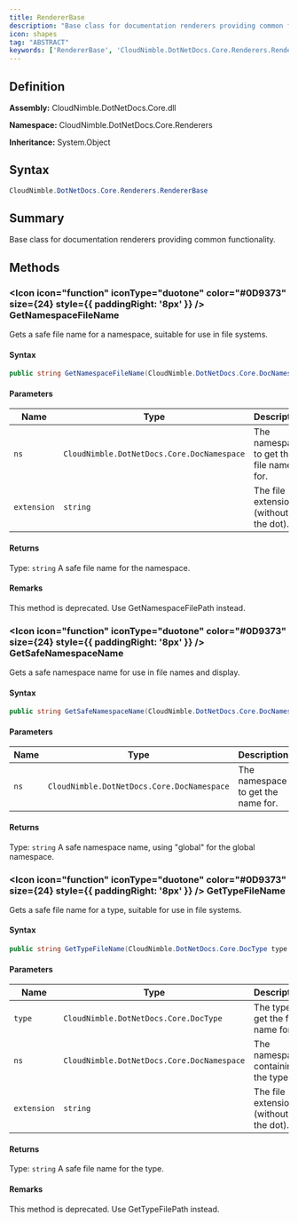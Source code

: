 ```yaml
---
title: RendererBase
description: "Base class for documentation renderers providing common functionality."
icon: shapes
tag: "ABSTRACT"
keywords: ['RendererBase', 'CloudNimble.DotNetDocs.Core.Renderers.RendererBase', 'CloudNimble.DotNetDocs.Core.Renderers', 'class', 'System.Object']
---
```


## Definition

**Assembly:** CloudNimble.DotNetDocs.Core.dll

**Namespace:** CloudNimble.DotNetDocs.Core.Renderers

**Inheritance:** System.Object

## Syntax

```csharp
CloudNimble.DotNetDocs.Core.Renderers.RendererBase
```

## Summary

Base class for documentation renderers providing common functionality.

## Methods

### <Icon icon="function" iconType="duotone" color="#0D9373" size={24} style={{ paddingRight: '8px' }} />  GetNamespaceFileName

Gets a safe file name for a namespace, suitable for use in file systems.

#### Syntax

```csharp
public string GetNamespaceFileName(CloudNimble.DotNetDocs.Core.DocNamespace ns, string extension)
```

#### Parameters

| Name | Type | Description |
|------|------|-------------|
| `ns` | `CloudNimble.DotNetDocs.Core.DocNamespace` | The namespace to get the file name for. |
| `extension` | `string` | The file extension (without the dot). |

#### Returns

Type: `string`
A safe file name for the namespace.

#### Remarks

This method is deprecated. Use GetNamespaceFilePath instead.

### <Icon icon="function" iconType="duotone" color="#0D9373" size={24} style={{ paddingRight: '8px' }} />  GetSafeNamespaceName

Gets a safe namespace name for use in file names and display.

#### Syntax

```csharp
public string GetSafeNamespaceName(CloudNimble.DotNetDocs.Core.DocNamespace ns)
```

#### Parameters

| Name | Type | Description |
|------|------|-------------|
| `ns` | `CloudNimble.DotNetDocs.Core.DocNamespace` | The namespace to get the name for. |

#### Returns

Type: `string`
A safe namespace name, using "global" for the global namespace.

### <Icon icon="function" iconType="duotone" color="#0D9373" size={24} style={{ paddingRight: '8px' }} />  GetTypeFileName

Gets a safe file name for a type, suitable for use in file systems.

#### Syntax

```csharp
public string GetTypeFileName(CloudNimble.DotNetDocs.Core.DocType type, CloudNimble.DotNetDocs.Core.DocNamespace ns, string extension)
```

#### Parameters

| Name | Type | Description |
|------|------|-------------|
| `type` | `CloudNimble.DotNetDocs.Core.DocType` | The type to get the file name for. |
| `ns` | `CloudNimble.DotNetDocs.Core.DocNamespace` | The namespace containing the type. |
| `extension` | `string` | The file extension (without the dot). |

#### Returns

Type: `string`
A safe file name for the type.

#### Remarks

This method is deprecated. Use GetTypeFilePath instead.

